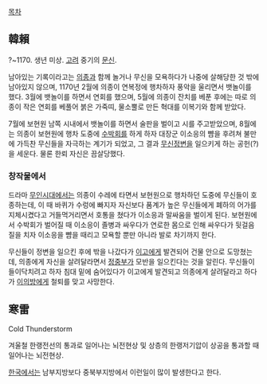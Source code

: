 [[목차]]
== 韓賴 ==
?~1170. 생년 미상. [[고려]] 중기의 [[문신]].

남아있는 기록이라고는 [[의종]]과 함께 놀거나 무신을 모욕하다가 나중에 살해당한 것 밖에 남아있지 않으며, 1170년 2월에 의종이 연복정에 행차하자 풍악을 울리면서 뱃놀이를 했다. 3월에 뱃놀이를 하면서 연회를 했으며, 5월에 의종이 잔치를 베푼 후에는 따로 의종이 작은 연회를 베풀어 붉은 가죽띠, 물소뿔로 만든 혁대를 이복기와 함께 받았다.

7월에 보현원 남쪽 시내에서 뱃놀이를 하면서 술판을 벌이고 시를 주고받았으며, 8월에는 의종이 보현원에 행차 도중에 [[수박]]회를 하게 하자 대장군 이소응의 뺨을 후려쳐 불만에 가득찬 무신들을 자극하는 계기가 되었고, 그 결과 [[무신정변]]을 일으키게 하는 공헌(?)을 세운다. 물론 한뢰 자신은 끔살당했다.

=== 창작물에서 ===
드라마 [[무인시대]]에서는 의종이 수레에 타면서 보현원으로 행차하던 도중에 무신들이 호종하는데, 이 때 바퀴가 수렁에 빠지자 자신보다 품계가 높은 무신들에게 폐하의 어가를 지체시켰다고 거들먹거리면서 호통을 쳤다가 이소응과 말싸움을 벌이게 된다. 보현원에서 수박회가 벌어질 때 이소응이 졸병과 싸우다가 연로한 몸으로 인해 싸우다가 뒷걸음질을 치자 이소응을 뺨을 때리고 모욕할 뿐만 아니라 발로 차기까지 한다.

무신들이 정변을 일으킨 후에 밖을 나갔다가 [[이고]]에게 발견되어 건물 안으로 도망쳤는데, 의종에게 자신을 살려달라면서 [[정중부]]가 모반을 일으킨다는 것을 알린다. 무신들이 들이닥치려고 하자 침대 밑에 숨어있다가 이고에게 발견되고 의종에게 살려달라고 하다가 [[이의방]]에게 철퇴를 맞고 사망한다.

== 寒雷 ==
Cold Thunderstorm

겨울철 한랭전선의 통과로 일어나는 뇌전현상 및 상층의 한랭저기압이 상공을 통과할 때 일어나는 뇌전현상.

[[한국]]에서는 남부지방보다 중북부지방에서 이런일이 많이 발생한다고 한다. 

